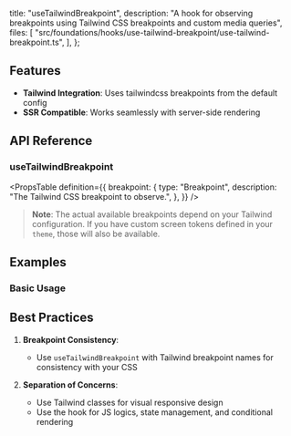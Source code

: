   title: "useTailwindBreakpoint",
  description:
    "A hook for observing breakpoints using Tailwind CSS breakpoints and custom media queries",
  files: [
    "src/foundations/hooks/use-tailwind-breakpoint/use-tailwind-breakpoint.ts",
  ],
};

## Features

- **Tailwind Integration**: Uses tailwindcss breakpoints from the default config
- **SSR Compatible**: Works seamlessly with server-side rendering

## API Reference

### useTailwindBreakpoint

<PropsTable
  definition={{
    breakpoint: {
      type: "Breakpoint",
      description: "The Tailwind CSS breakpoint to observe.",
    },
  }}
/>

> **Note**: The actual available breakpoints depend on your Tailwind configuration. If you have custom screen tokens defined in your `theme`, those will also be available.

## Examples

### Basic Usage

<Preview slug="use-tailwind-breakpoint" />

## Best Practices

1. **Breakpoint Consistency**:

   - Use `useTailwindBreakpoint` with Tailwind breakpoint names for consistency with your CSS

2. **Separation of Concerns**:
   - Use Tailwind classes for visual responsive design
   - Use the hook for JS logics, state management, and conditional rendering
